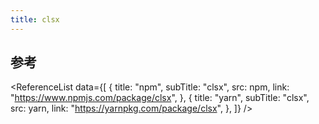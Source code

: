 ```yaml
---
title: clsx
---
```



## 参考

<ReferenceList
  data={[
    {
      title: "npm",
      subTitle: "clsx",
      src: npm,
      link: "https://www.npmjs.com/package/clsx",
    },
    {
      title: "yarn",
      subTitle: "clsx",
      src: yarn,
      link: "https://yarnpkg.com/package/clsx",
    },
  ]}
/>
